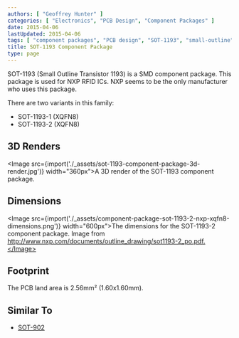 ```yaml
---
authors: [ "Geoffrey Hunter" ]
categories: [ "Electronics", "PCB Design", "Component Packages" ]
date: 2015-04-06
lastUpdated: 2015-04-06
tags: [ "component packages", "PCB design", "SOT-1193", "small-outline", "transistor", "RFID" ]
title: SOT-1193 Component Package
type: page
---
```



SOT-1193 (Small Outline Transistor 1193) is a SMD component package. This package is used for NXP RFID ICs. NXP seems to be the only manufacturer who uses this package.

There are two variants in this family:

* SOT-1193-1 (XQFN8)
* SOT-1193-2 (XQFN8)

## 3D Renders

<Image src={import('./_assets/sot-1193-component-package-3d-render.jpg')} width="360px">A 3D render of the SOT-1193 component package.</Image>

## Dimensions

<Image src={import('./_assets/component-package-sot-1193-2-nxp-xqfn8-dimensions.png')} width="600px">The dimensions for the SOT-1193-2 component package. Image from http://www.nxp.com/documents/outline_drawing/sot1193-2_po.pdf.</Image>

## Footprint

The PCB land area is 2.56mm² (1.60x1.60mm).

## Similar To

* [SOT-902](/pcb-design/component-packages/sot-902-component-package/)
